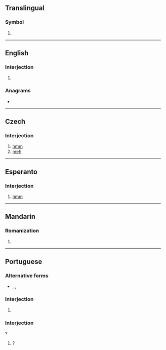 {{also|HM|.hm|h'm|H.M.}}
==Translingual==

===Symbol===
{{head|mul|symbol}}

# {{SI-unit-abb2|hecto|meter|metre|[[length]]}}

----

==English==

===Interjection===
{{en-interj}}

# {{alternative form of|hmm|lang=en}}

===Anagrams===
* {{anagrams|en|MH}}

----

==Czech==

===Interjection===
{{head|cs|interjection}}

# [[hmm]]
# [[meh]]

----

==Esperanto==

===Interjection===
{{eo-interj}}

# [[hmm]]

----

==Mandarin==

===Romanization===
{{cmn-pinyin}}

# {{pinyin reading of|噷}}

----

==Portuguese==

===Alternative forms===
* {{l|pt|hmm}}, {{l|pt|hmmm}}, {{l|pt|mmm}}

===Interjection===
{{pt-interj}}

# {{l|en|erm}} {{gloss|expression of uncertainty}}

===Interjection===
{{pt-interj}}?

# {{l|en|what}}?